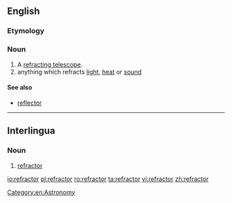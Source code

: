 ==English==
{{wikipedia}}

===Etymology===
{{suffix|refract|or}}

===Noun===
{{en-noun}}

# A [[refracting telescope]].
# anything which refracts [[light]], [[heat]] or [[sound]]

====See also====
* [[reflector]]

[[Category:en:Astronomy]]

----

==Interlingua==

===Noun===
{{head|ia|noun}}

# [[refractor]]

[[io:refractor]]
[[pl:refractor]]
[[ro:refractor]]
[[ta:refractor]]
[[vi:refractor]]
[[zh:refractor]]